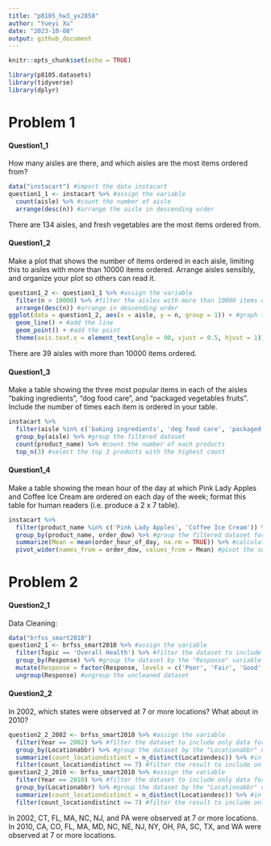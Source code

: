 ```yaml
---
title: "p8105_hw3_yx2858"
author: "Yueyi Xu"
date: "2023-10-08"
output: github_document
---
```


```r
knitr::opts_chunk$set(echo = TRUE)
```

```r
library(p8105.datasets)
library(tidyverse)
library(dplyr)
```

# Problem 1
#### Question1_1
How many aisles are there, and which aisles are the most items ordered from?
```r
data("instacart") #import the data instacart
question1_1 <- instacart %>% #assign the variable
  count(aisle) %>% #count the number of aisle
  arrange(desc(n)) #arrange the aisle in descending order
```
There are 134 aisles, and fresh vegetables are the most items ordered from.


#### Question1_2
Make a plot that shows the number of items ordered in each aisle, limiting this to aisles with more than 10000 items ordered. Arrange aisles sensibly, and organize your plot so others can read it.
```r
question1_2 <- question1_1 %>% #assign the variable
  filter(n > 10000) %>% #filter the aisles with more than 10000 items ordered
  arrange(desc(n)) #arrange in descending order
ggplot(data = question1_2, aes(x = aisle, y = n, group = 1)) + #graph the plot
  geom_line() + #add the line
  geom_point() + #add the point
  theme(axis.text.x = element_text(angle = 90, vjust = 0.5, hjust = 1)) #reverse the names of x axis to horizontal view
```
There are 39 aisles with more than 10000 items ordered.


#### Question1_3
Make a table showing the three most popular items in each of the aisles “baking ingredients”, “dog food care”, and “packaged vegetables fruits”. Include the number of times each item is ordered in your table.
```r
instacart %>%
  filter(aisle %in% c('baking ingredients', 'dog food care', 'packaged vegetables fruits')) %>% #filter the dataset into only these three values
  group_by(aisle) %>% #group the filtered dataset
  count(product_name) %>% #count the number of each products
  top_n(3) #select the top 3 products with the highest count
```


#### Question1_4
Make a table showing the mean hour of the day at which Pink Lady Apples and Coffee Ice Cream are ordered on each day of the week; format this table for human readers (i.e. produce a 2 x 7 table).
```r
instacart %>%
  filter(product_name %in% c('Pink Lady Apples', 'Coffee Ice Cream')) %>% #filter the dataset into which "product_name" is either "Pink Lady Apples" or "Coffee Ice Cream"
  group_by(product_name, order_dow) %>% #group the filtered dataset for each combination of product and day of the week
  summarize(Mean = mean(order_hour_of_day, na.rm = TRUE)) %>% #calculate the mean hour of the day when orders for each product were placed, ignore the ones with missing value
  pivot_wider(names_from = order_dow, values_from = Mean) #pivot the summarized dataset into each day of the week as a separate column with the mean order hour; therefore, this table becomes a 2x7 table (2 product_name, and 7 days of the week)
```



# Problem 2
#### Question2_1
Data Cleaning:
```r
data("brfss_smart2010")
question2_1 <- brfss_smart2010 %>% #assign the variable
  filter(Topic == 'Overall Health') %>% #filter the dataset to include only "Overall Health"
  group_by(Response) %>% #group the dataset by the "Response" variable
  mutate(Response = factor(Response, levels = c('Poor', 'Fair', 'Good', 'Very good', 'Excellent'))) %>% #modify the "Response" variable by converting it 
  ungroup(Response) #ungroup the uncleaned dataset
```


#### Question2_2
In 2002, which states were observed at 7 or more locations? What about in 2010?
```r
question2_2_2002 <- brfss_smart2010 %>% #assign the variable
  filter(Year == 2002) %>% #filter the dataset to include only data for the year 2002 
  group_by(Locationabbr) %>% #group the dataset by the "Locationabbr" variable which represents the state
  summarize(count_locationdistinct = n_distinct(Locationdesc)) %>% #in each state group, calculate the number of distinct "Locationdesc" values and add up together
  filter(count_locationdistinct >= 7) #filter the result to include only states where the count of distinct "Locationdesc" values is greater or equal to 7
question2_2_2010 <- brfss_smart2010 %>% #assign the variable
  filter(Year == 2010) %>% #filter the dataset to include only data for the year 2010
  group_by(Locationabbr) %>% #group the dataset by the "Locationabbr" variable which represents the state
  summarize(count_locationdistinct = n_distinct(Locationdesc)) %>% #in each state group, calculate the number of distinct "Locationdesc" values and add up together
  filter(count_locationdistinct >= 7) #filter the result to include only states where the count of distinct "Locationdesc" values is greater or equal to 7
```
In 2002, CT, FL, MA, NC, NJ, and PA were observed at 7 or more locations. In 2010, CA, CO, FL, MA, MD, NC, NE, NJ, NY, OH, PA, SC, TX, and WA were observed at 7 or more locations.




